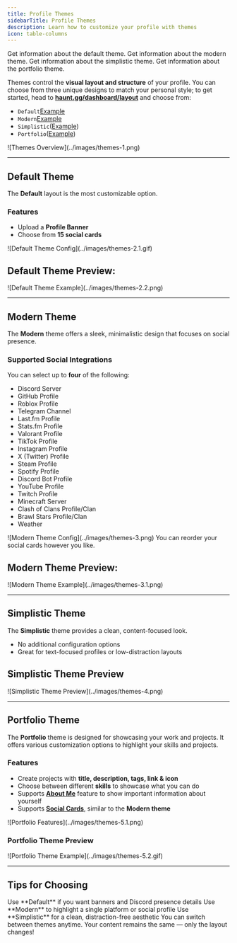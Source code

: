 ```yaml
---
title: Profile Themes
sidebarTitle: Profile Themes
description: Learn how to customize your profile with themes
icon: table-columns
---
```


<div className="mobile-only">
<Card title="Default Theme" icon="circle-1" href="../customization/themes#default-theme" horizontal>
Get information about the default theme.
</Card>

<Card title="Modern Theme" icon="circle-2" href="../customization/themes#modern-theme" horizontal>
Get information about the modern theme.
</Card>

<Card title="Simplistic Theme" icon="circle-3" href="../customization/themes#simplistic-theme" horizontal>
Get information about the simplistic theme.
</Card>

<Card title="Portfolio Theme" icon="circle-4" href="../customization/themes#portfolio-theme" horizontal>
Get information about the portfolio theme.
</Card>
</div>

Themes control the **visual layout and structure** of your profile. You can choose from three unique designs to match your personal style; to get started, head to [**haunt.gg/dashboard/layout**](https://haunt.gg/dashboard/layout) and choose from:

- `Default`[Example]((https://haunt.gg/default))
- `Modern`[Example]((https://haunt.gg/modern))
- `Simplistic`([Example](https://haunt.gg/simplistic))
- `Portfolio`([Example](https://haunt.gg/portfolio))

<Frame caption="Theme Selection Page">
  ![Themes Overview](../images/themes-1.png)
</Frame>

---

## Default Theme

The **Default** layout is the most customizable option.

### Features

- Upload a **Profile Banner**
- Choose from **15 social cards**

<Frame caption="Default Theme Configuration">
  ![Default Theme Config](../images/themes-2.1.gif)
</Frame>

## Default Theme Preview:

<Frame caption="Default Theme Preview">
  ![Default Theme Example](../images/themes-2.2.png)
</Frame>

---

## Modern Theme

The **Modern** theme offers a sleek, minimalistic design that focuses on social presence.

### Supported Social Integrations

You can select up to **four** of the following:

- Discord Server
- GitHub Profile
- Roblox Profile
- Telegram Channel
- Last.fm Profile
- Stats.fm Profile
- Valorant Profile
- TikTok Profile
- Instagram Profile
- X (Twitter) Profile
- Steam Profile
- Spotify Profile
- Discord Bot Profile
- YouTube Profile
- Twitch Profile
- Minecraft Server
- Clash of Clans Profile/Clan
- Brawl Stars Profile/Clan
- Weather


<Frame caption="Modern Theme Configuration Options">
  ![Modern Theme Config](../images/themes-3.png)
</Frame>

<Info>
You can reorder your social cards however you like.
</Info>

## Modern Theme Preview:

<Frame caption="Modern Theme Preview">
  ![Modern Theme Example](../images/themes-3.1.png)
</Frame>

---

## Simplistic Theme

The **Simplistic** theme provides a clean, content-focused look.

- No additional configuration options
- Great for text-focused profiles or low-distraction layouts

## Simplistic Theme Preview

<Frame caption="Simplistic Theme Example">
  ![Simplistic Theme Preview](../images/themes-4.png)
</Frame>

---

## Portfolio Theme

The **Portfolio** theme is designed for showcasing your work and projects.
It offers various customization options to highlight your skills and projects.

### Features

- Create projects with **title, description, tags, link & icon**
- Choose between different **skills** to showcase what you can do
- Supports [**About Me**](../customization/customization#about-me) feature to show important information about yourself
- Supports [**Social Cards**](../customization/themes#supported-social-integrations), similar to the **Modern theme**


<Frame>
  ![Portfolio Features](../images/themes-5.1.png)
</Frame>

### Portfolio Theme Preview

<Frame caption="Portfolio Theme Preview">
  ![Portfolio Theme Example](../images/themes-5.2.gif)
</Frame>

---

## Tips for Choosing

<Checklist>
  <Check>Use **Default** if you want banners and Discord presence details</Check>
  <Check>Use **Modern** to highlight a single platform or social profile</Check>
  <Check>Use **Simplistic** for a clean, distraction-free aesthetic</Check>
</Checklist>

<Note>
You can switch between themes anytime. Your content remains the same — only the layout changes!
</Note>

